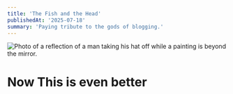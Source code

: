 ```yaml
---
title: 'The Fish and the Head'
publishedAt: '2025-07-18'
summary: 'Paying tribute to the gods of blogging.'
---
```

<Image
  src="/images/the-fish-and-the-head.JPG"
  alt="Photo of a reflection of a man taking his hat off while a painting is beyond the mirror."
  width={800}
  height={600}
  priority
/>
# Now This is even better
